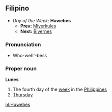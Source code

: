 ==Filipino==
*''Day of the Week:'' '''Huwebes'''
**'''Prev:''' [[Miyerkules]]
**'''Next:''' [[Biyernes]]

===Pronunciation===
*Who-weh'-bess

===Proper noun===
'''Lunes'''
#The fourth day of the [[week]] in the [[Philippines]]
#[[Thursday]]

[[nl:Huwebes]]